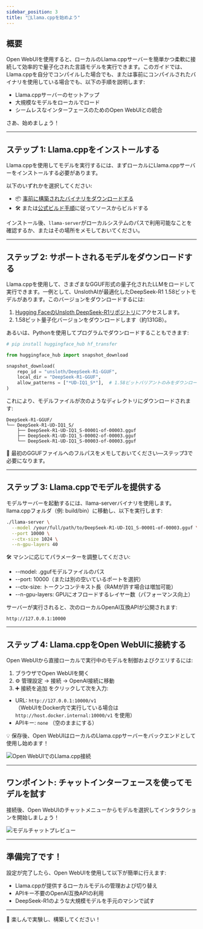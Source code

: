 ```yaml
---
sidebar_position: 3
title: "🦙Llama.cppを始めよう"
---
```


## 概要

Open WebUIを使用すると、ローカルのLlama.cppサーバーを簡単かつ柔軟に接続して効率的で量子化された言語モデルを実行できます。このガイドでは、Llama.cppを自分でコンパイルした場合でも、または事前にコンパイルされたバイナリを使用している場合でも、以下の手順を説明します:

- Llama.cppサーバーのセットアップ
- 大規模なモデルをローカルでロード
- シームレスなインターフェースのためのOpen WebUIとの統合

さあ、始めましょう！

---

## ステップ 1: Llama.cppをインストールする

Llama.cppを使用してモデルを実行するには、まずローカルにLlama.cppサーバーをインストールする必要があります。

以下のいずれかを選択してください:

- 📦 [事前に構築されたバイナリをダウンロードする](https://github.com/ggerganov/llama.cpp/releases)
- 🛠️ または[公式ビルド手順](https://github.com/ggerganov/llama.cpp/blob/master/docs/build.md)に従ってソースからビルドする

インストール後、`llama-server`がローカルシステムのパスで利用可能なことを確認するか、またはその場所をメモしておいてください。

---

## ステップ 2: サポートされるモデルをダウンロードする

Llama.cppを使用して、さまざまなGGUF形式の量子化されたLLMをロードして実行できます。一例として、UnslothAIが最適化したDeepSeek-R1 1.58ビットモデルがあります。このバージョンをダウンロードするには:

1. [Hugging FaceのUnsloth DeepSeek-R1リポジトリ](https://huggingface.co/unsloth/DeepSeek-R1-GGUF)にアクセスします。
2. 1.58ビット量子化バージョンをダウンロードします（約131GB）。

あるいは、Pythonを使用してプログラムでダウンロードすることもできます:

```python
# pip install huggingface_hub hf_transfer

from huggingface_hub import snapshot_download

snapshot_download(
    repo_id = "unsloth/DeepSeek-R1-GGUF",
    local_dir = "DeepSeek-R1-GGUF",
    allow_patterns = ["*UD-IQ1_S*"],  # 1.58ビットバリアントのみをダウンロード
)
```

これにより、モデルファイルが次のようなディレクトリにダウンロードされます:
```
DeepSeek-R1-GGUF/
└── DeepSeek-R1-UD-IQ1_S/
    ├── DeepSeek-R1-UD-IQ1_S-00001-of-00003.gguf
    ├── DeepSeek-R1-UD-IQ1_S-00002-of-00003.gguf
    └── DeepSeek-R1-UD-IQ1_S-00003-of-00003.gguf
```

📍 最初のGGUFファイルへのフルパスをメモしておいてください—ステップ3で必要になります。

---

## ステップ 3: Llama.cppでモデルを提供する

モデルサーバーを起動するには、llama-serverバイナリを使用します。llama.cppフォルダ（例: build/bin）に移動し、以下を実行します:

```bash
./llama-server \
  --model /your/full/path/to/DeepSeek-R1-UD-IQ1_S-00001-of-00003.gguf \
  --port 10000 \
  --ctx-size 1024 \
  --n-gpu-layers 40
```

🛠️ マシンに応じてパラメーターを調整してください:

- --model: .ggufモデルファイルのパス
- --port: 10000（または別の空いているポートを選択）
- --ctx-size: トークンコンテキスト長（RAMが許す場合は増加可能）
- --n-gpu-layers: GPUにオフロードするレイヤー数（パフォーマンス向上）

サーバーが実行されると、次のローカルOpenAI互換APIが公開されます:

```
http://127.0.0.1:10000
```

---

## ステップ 4: Llama.cppをOpen WebUIに接続する

Open WebUIから直接ローカルで実行中のモデルを制御およびクエリするには:

1. ブラウザでOpen WebUIを開く
2. ⚙️ 管理設定 → 接続 → OpenAI接続に移動
3. ➕ 接続を追加 をクリックして次を入力:

- URL: `http://127.0.0.1:10000/v1`  
  （WebUIをDocker内で実行している場合は `http://host.docker.internal:10000/v1` を使用）
- APIキー: `none` （空のままにする）

💡 保存後、Open WebUIはローカルのLlama.cppサーバーをバックエンドとして使用し始めます！

![Open WebUIでのLlama.cpp接続](/images/tutorials/deepseek/connection.png)

---

## ワンポイント: チャットインターフェースを使ってモデルを試す

接続後、Open WebUIのチャットメニューからモデルを選択してインタラクションを開始しましょう！

![モデルチャットプレビュー](/images/tutorials/deepseek/response.png)

---

## 準備完了です！

設定が完了したら、Open WebUIを使用して以下が簡単に行えます:

- Llama.cppが提供するローカルモデルの管理および切り替え
- APIキー不要のOpenAI互換APIの利用
- DeepSeek-R1のような大規模モデルを手元のマシンで試す

---

🚀 楽しんで実験し、構築してください！